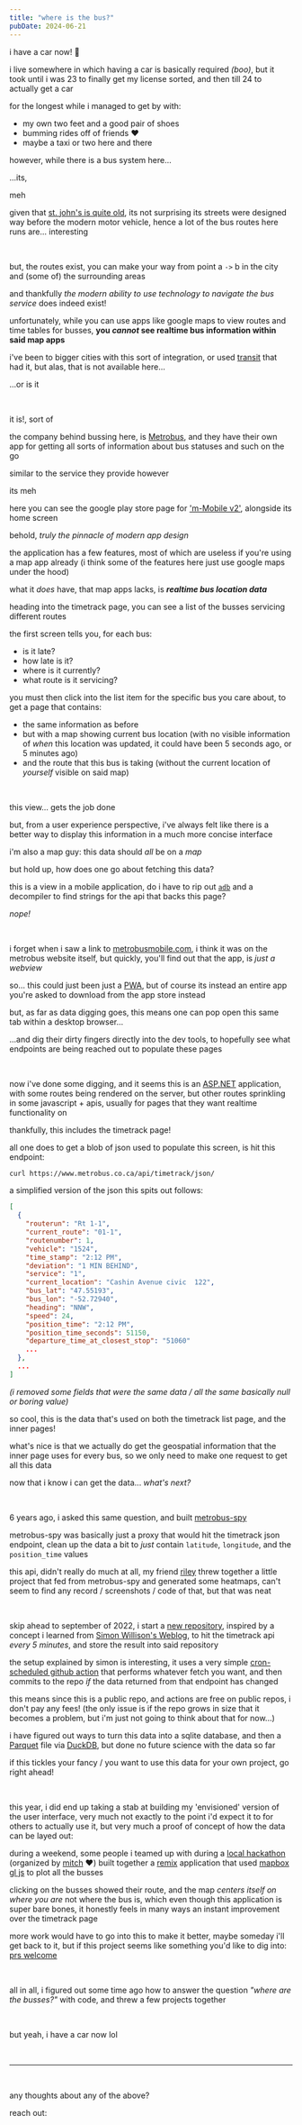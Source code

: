 ```yaml
---
title: "where is the bus?"
pubDate: 2024-06-21
---
```




i have a car now! 🎉

<BabbleImage src={meAndCar} alt="TODO" containerHeight="15rem" />

i live somewhere in which having a car is basically required _(boo)_, but it took until i was
23 to finally get my license sorted, and then till 24 to actually get a car

for the longest while i managed to get by with:

- my own two feet and a good pair of shoes
- bumming rides off of friends ❤️
- maybe a taxi or two here and there

however, while there is a bus system here...

...its,

meh

given that [st. john's is quite old](https://en.wikipedia.org/wiki/Timeline_of_St._John%27s_history), its not
surprising its streets were designed way before the modern motor vehicle, hence a lot of the bus routes here
runs are... interesting

<br />

but, the routes exist, you can make your way from point a `->` b in the city and (some of) the surrounding areas

and thankfully _the modern ability to use technology to navigate the bus service_ does indeed exist!

unfortunately, while you can use apps like google maps to view routes and time tables for busses, **you _cannot_
see realtime bus information within said map apps**

i've been to bigger cities with this sort of integration, or used [transit](https://transitapp.com/) that had it,
but alas, that is not available here...

...or is it

<br />

it is!, sort of

the company behind bussing here, is [Metrobus](https://www.metrobus.com/home/), and they have their own app for
getting all sorts of information about bus statuses and such on the go

similar to the service they provide however

its meh


<BabbleFlex height="25rem">
    <BabbleImage src={metrobusMobileGooglePlay} alt="TODO" extraSpace="0" />
    <BabbleImage src={metrobusMobileAppMainScreen} alt="TODO" extraSpace="0" />
</BabbleFlex>

here you can see the google play store page for ['m-Mobile v2'](https://play.google.com/store/apps/details?id=hr.apps.n1005513&hl=en_CA),
alongside its home screen

behold, _truly the pinnacle of modern app design_

the application has a few features, most of which are useless if you're using a map app already (i think some of
the features here just use google maps under the hood)

what it _does_ have, that map apps lacks, is **_realtime bus location data_**


<BabbleFlex height="25rem">
    <BabbleImage src={metrobusMobileAppTimetrackList} alt="TODO" extraSpace="0" />
    <BabbleImage src={metrobusMobileAppTimetrackBus} alt="TODO" extraSpace="0" />
</BabbleFlex>

heading into the timetrack page, you can see a list of the busses servicing different routes

the first screen tells you, for each bus:

- is it late?
- how late is it?
- where is it currently?
- what route is it servicing?

you must then click into the list item for the specific bus you care about, to get a page that contains:

- the same information as before
- but with a map showing current bus location (with no visible information of _when_ this location was updated, it
could have been 5 seconds ago, or 5 minutes ago)
- and the route that this bus is taking (without the current location of _yourself_ visible on said map)

<br />

this view... gets the job done

but, from a user experience perspective, i've always felt like there is
a better way to display this information in a much more concise interface

i'm also a map guy: this data should _all_ be on a _map_

but hold up, how does one go about fetching this data?

this is a view in a mobile application, do i have to rip out [`adb`](https://developer.android.com/tools/adb) and
a decompiler to find strings for the api that backs this page?

_nope!_

<br />

i forget when i saw a link to [metrobusmobile.com](https://metrobusmobile.com/), i think it was on
the metrobus website itself, but quickly, you'll find out that the app, is _just a webview_


<BabbleImage src={metrobusMobileWebMainScreenPhone} alt="TODO" />

so... this could just been just a [PWA](https://developer.mozilla.org/en-US/docs/Web/Progressive_web_apps), but of
course its instead an entire app you're asked to download from the app store instead

but, as far as data digging goes, this means one can pop open this same tab within a desktop browser...


<BabbleImage src={metrobusMobileWebMainScreenLaptop} alt="TODO" />

...and dig their dirty fingers directly into the dev tools, to hopefully see what endpoints are being reached out to
populate these pages

<br />

now i've done some digging, and it seems this is an [ASP.NET](https://en.wikipedia.org/wiki/ASP.NET) application, with
some routes being rendered on the server, but other routes sprinkling in some javascript + apis, usually for pages that
they want realtime functionality on

thankfully, this includes the timetrack page!


<BabbleImage src={metrobusMobileWebNetworkTab} alt="TODO" />

all one does to get a blob of json used to populate this screen, is hit this endpoint:

```sh
curl https://www.metrobus.co.ca/api/timetrack/json/
```

a simplified version of the json this spits out follows:

```json
[
  {
    "routerun": "Rt 1-1",
    "current_route": "01-1",
    "routenumber": 1,
    "vehicle": "1524",
    "time_stamp": "2:12 PM",
    "deviation": "1 MIN BEHIND",
    "service": "1",
    "current_location": "Cashin Avenue civic  122",
    "bus_lat": "47.55193",
    "bus_lon": "-52.72940",
    "heading": "NNW",
    "speed": 24,
    "position_time": "2:12 PM",
    "position_time_seconds": 51150,
    "departure_time_at_closest_stop": "51060"
    ...
  },
  ...
]
```

_(i removed some fields that were the same data / all the same basically null or boring value)_

so cool, this is the data that's used on both the timetrack list page, and the inner pages!

what's nice is that we actually do get the geospatial information that the inner page uses for every bus, so we only
need to make one request to get all this data

now that i know i can get the data... _what's next?_

<br />

6 years ago, i asked this same question, and built [metrobus-spy](https://github.com/jackharrhy/metrobus-spy)

metrobus-spy was basically just a proxy that would hit the timetrack json endpoint, clean up the data a bit to _just_
contain `latitude`, `longitude`, and the `position_time` values

this api, didn't really do much at all, my friend [riley](https://github.com/nint8835/) threw together a little project
that fed from metrobus-spy and generated some heatmaps, can't seem to find any record / screenshots / code of that,
but that was neat

<br />

skip ahead to september of 2022, i start a [new repository](https://github.com/jackharrhy/metrobus-timetrack-history),
inspired by a concept i learned from [Simon Willison's Weblog](https://simonwillison.net/2020/Oct/9/git-scraping/),
to hit the timetrack api _every 5 minutes_, and store the result into said repository

the setup explained by simon is interesting, it uses a very simple [cron-scheduled github action](https://github.com/jackharrhy/metrobus-timetrack-history/blob/main/.github/workflows/scrape.yml)
that performs whatever fetch you want, and then commits to the repo _if_ the data returned from that endpoint
has changed

this means since this is a public repo, and actions are free on public repos, i don't pay any fees! (the only issue
is if the repo grows in size that it becomes a problem, but i'm just not going to think about that for now...)

i have figured out ways to turn this data into a sqlite database, and then a [Parquet](https://parquet.apache.org)
file via [DuckDB](https://duckdb.org/), but done no future science with the data so far

if this tickles your fancy / you want to use this data for your own project, go right ahead!

<br />

this year, i did end up taking a stab at building my 'envisioned' version of the user interface, very much not
exactly to the point i'd expect it to for others to actually use it, but very much a proof of concept of how the
data can be layed out:


<BabbleImage src={busBuddySrc} alt="TODO" />

during a weekend, some people i teamed up with during a [local hackathon](https://ecumene.github.io/dontoverthinkit/)
(organized by [mitch](https://mitchellhynes.com/) ❤️) built  together a [remix](https://remix.run/) application that
used [mapbox gl js](https://docs.mapbox.com/mapbox-gl-js/) to plot all the busses

clicking on the busses showed their route, and the map _centers itself on where you are_ not where the bus is,
which even though this application is super bare bones, it honestly feels in many ways an instant improvement
over the timetrack page

more work would have to go into this to make it better, maybe someday i'll get back to it, but if this project
seems like something you'd like to dig into: [prs welcome](https://github.com/jackharrhy/busbuddy)

<br />

all in all, i figured out some time ago how to answer the question _"where are the busses?"_ with code, and
threw a few projects together

<br />

but yeah, i have a car now lol

<br />

---

<br />

any thoughts about any of the above?

reach out:


<Letterbird />
